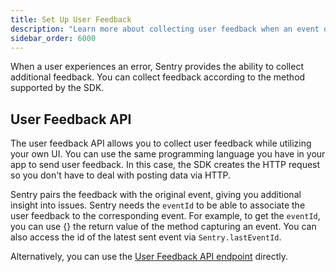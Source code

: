```yaml
---
title: Set Up User Feedback
description: "Learn more about collecting user feedback when an event occurs. Sentry pairs the feedback with the original event, giving you additional insight into issues."
sidebar_order: 6000
---
```


When a user experiences an error, Sentry provides the ability to collect additional feedback. You can collect feedback according to the method supported by the SDK.

## User Feedback API

The user feedback API allows you to collect user feedback while utilizing your own UI. You can use the same programming language you have in your app to send user feedback. In this case, the SDK creates the HTTP request so you don't have to deal with posting data via HTTP.

Sentry pairs the feedback with the original event, giving you additional insight into issues. Sentry needs the `eventId` to be able to associate the user feedback to the corresponding event. For example, to get the `eventId`, you can use {<PlatformLink to="/configuration/options/#before-send"><PlatformIdentifier name="before-send" /></PlatformLink>} the return value of the method capturing an event. You can also access the id of the latest sent event via `Sentry.lastEventId`.

<PlatformContent includePath="user-feedback/sdk-api-example/" />

Alternatively, you can use the [User Feedback API endpoint](/api/projects/submit-user-feedback/) directly.
